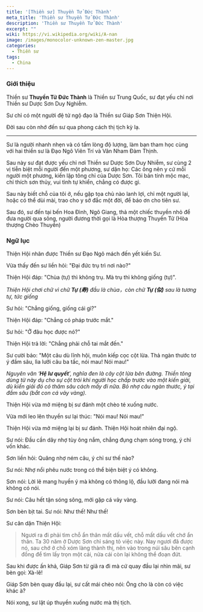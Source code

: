 ```yaml
---
title: '[Thiền sư] Thuyền Tử Đức Thành'
meta_title: 'Thiền sư Thuyền Tử Đức Thành'
description: 'Thiền sư Thuyền Tử Đức Thành'
excerpt: ""
wiki: https://vi.wikipedia.org/wiki/A-nan
image: /images/monocolor-unknown-zen-master.jpg
categories:
  - Thiền sư
tags:
  - China
---
```


### Giới thiệu

Thiền sư **Thuyền Tử Đức Thành** là Thiền sư Trung Quốc, sư đạt yếu chỉ nơi Thiền sư Dược Sơn Duy Nghiễm.

Sư chỉ có một người đệ tử ngộ đạo là Thiền sư Giáp Sơn Thiện Hội.

Đời sau còn nhớ đến sư qua phong cách thị tịch kỳ lạ.

---

Sư là người nhanh nhẹn và có tấm lòng độ lượng, làm bạn tham học cùng với hai thiền sư là Đạo Ngô Viên Trí và Vân Nham Đàm Thịnh.

Sau này sư đạt được yếu chỉ nơi Thiền sư Dược Sơn Duy Nhiễm, sư cùng 2 vị tiễn biệt mỗi người đến một phương, sư dặn họ: Các ông nên y cứ mỗi người một phương, kiến lập tông chỉ của Dược Sơn. Tôi bản tính mộc mạc, chỉ thích sơn thủy, vui tình tự khiển, chẳng có được gì.

Sau này biết chỗ của tôi ở, nếu gặp tọa chủ nào lanh lợi, chỉ một người lại, hoặc có thể dùi mài, trao cho y sở đắc một đời, để báo ơn cho tiên sư.

Sau đó, sư đến tại bến Hoa Đình, Ngô Giang, thả một chiếc thuyền nhỏ để đưa người qua sông, người đương thời gọi là Hòa thượng Thuyền Tử (Hòa thượng Chèo Thuyền)

### Ngữ lục

Thiện Hội nhân được Thiền sư Đạo Ngô mách đến yết kiến Sư.

Vừa thấy đến sư liền hỏi: "Đại đức trụ trì nơi nào?"

Thiện Hội đáp: "Chùa (tự) thì không trụ. Mà trụ thì không giống (tự)".

_Thiện Hội chơi chữ vì chữ **Tự (寿)** đầu là chùa，còn chữ **Tự (似)** sau là tương tự, tức giống_

Sư hỏi: "Chẳng giống, giống cái gì?"

Thiện Hội đáp: "Chẳng có pháp trước mắt."

Sư hỏi: "Ở đâu học được nó?"

Thiện Hội trả lời: "Chẳng phải chỗ tai mắt đến."

Sư cười bảo: "Một câu dù lĩnh hội, muôn kiếp cọc cột lừa. Thả ngàn thước tơ ý đầm sâu, lìa lưỡi câu ba tấc, nói mau! Nói mau!"

_Nguyên văn ‘**Hệ lư quyết**’, nghĩa đen là cây cột lừa bên đường.
Thiền tông dùng từ này dụ cho sự cột trói khi người học chấp trước vào một kiến giải, dù kiến giải đó có thâm sâu cách mấy đi nữa.
Bỏ nhợ câu ngàn thước, ý tại đầm sâu (bắt con cá vảy vàng)._

Thiện Hội vừa mở miệng bị sư đánh một chèo té xuống nước.

Vừa mới leo lên thuyền sư lại thúc: "Nói mau! Nói mau!"

Thiện Hội vừa mở miệng lại bị sư đánh. Thiện Hội hoát nhiên đại ngộ.

Sư nói: Đầu cần dây nhợ tùy ông nắm, chẳng đụng chạm sóng trong, ý chỉ vốn khác.

Sơn liền hỏi: Quăng nhợ ném câu, ý chỉ sư thế nào?

Sư nói: Nhợ nổi phêu nước trong có thể biện biệt ý có không.

Sơn nói: Lời lẽ mang huyền ý mà không có thông lộ, đầu lưỡi đang nói mà không có nói.

Sư nói: Câu hết tận sóng sông, mới gặp cá vảy vàng.

Sơn bèn bịt tai. Sư nói: Như thế! Như thế!

Sư căn dặn Thiện Hội:

> Ngươi ra đi phải tìm chỗ ẩn thân mất dấu vết, chỗ mất dấu vết chớ ẩn thân.
> Ta 30 năm ở Dược Sơn chỉ sáng tỏ việc này.
> Nay ngươi đã được nó, sau chớ ở chỗ xóm làng thành thị, nên vào trong núi sâu bên cạnh đồng để tìm lấy trọn một cái, nửa cái còn lại không thể đoạn đứt.

Sau khi được ấn khả, Giáp Sơn từ giã ra đi mà cứ quay đầu lại nhìn mãi, sư bèn gọi: Xà-lê!

Giáp Sơn bèn quay đầu lại, sư cất mái chèo nói: Ông cho là còn có việc khác à?

Nói xong, sư lật úp thuyền xuống nước mà thị tịch.
